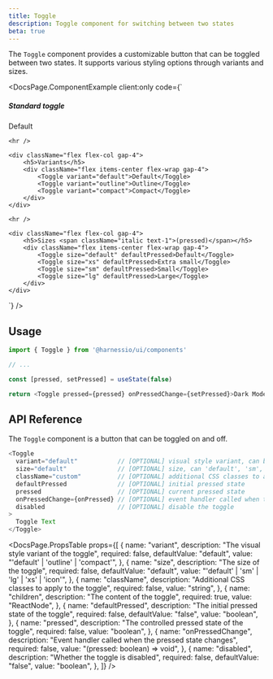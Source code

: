 ```yaml
---
title: Toggle
description: Toggle component for switching between two states
beta: true
---
```


The `Toggle` component provides a customizable button that can be toggled between two states. It supports various styling options through variants and sizes.


<DocsPage.ComponentExample
  client:only
  code={`<div className="flex flex-col gap-8">
    <div>
        <h5>Standard toggle</h5>
        <Toggle>Default</Toggle>
    </div>

    <hr />

    <div className="flex flex-col gap-4">
        <h5>Variants</h5>
        <div className="flex items-center flex-wrap gap-4">
            <Toggle variant="default">Default</Toggle>
            <Toggle variant="outline">Outline</Toggle>
            <Toggle variant="compact">Compact</Toggle>
        </div>
    </div>

    <hr />

    <div className="flex flex-col gap-4">
        <h5>Sizes <span className="italic text-1">(pressed)</span></h5>
        <div className="flex items-center flex-wrap gap-4">
            <Toggle size="default" defaultPressed>Default</Toggle>
            <Toggle size="xs" defaultPressed>Extra small</Toggle>
            <Toggle size="sm" defaultPressed>Small</Toggle>
            <Toggle size="lg" defaultPressed>Large</Toggle>
        </div>
    </div>

</div>`}
/>

## Usage

```typescript jsx
import { Toggle } from '@harnessio/ui/components'

// ...

const [pressed, setPressed] = useState(false)

return <Toggle pressed={pressed} onPressedChange={setPressed}>Dark Mode</Toggle>
```

## API Reference

The `Toggle` component is a button that can be toggled on and off.

```typescript jsx
<Toggle
  variant="default"           // [OPTIONAL] visual style variant, can be 'default', 'outline', 'compact'
  size="default"              // [OPTIONAL] size, can 'default', 'sm', 'lg', 'xs', 'icon'
  className="custom"          // [OPTIONAL] additional CSS classes to apply
  defaultPressed              // [OPTIONAL] initial pressed state
  pressed                     // [OPTIONAL] current pressed state
  onPressedChange={onPressed} // [OPTIONAL] event handler called when the pressed state changes
  disabled                    // [OPTIONAL] disable the toggle
>
  Toggle Text
</Toggle>
```

<DocsPage.PropsTable
  props={[
    {
      name: "variant",
      description: "The visual style variant of the toggle",
      required: false,
      defaultValue: "default",
      value: "'default' | 'outline' | 'compact'",
    },
    {
      name: "size",
      description: "The size of the toggle",
      required: false,
      defaultValue: "default",
      value: "'default' | 'sm' | 'lg' | 'xs' | 'icon'",
    },
    {
      name: "className",
      description: "Additional CSS classes to apply to the toggle",
      required: false,
      value: "string",
    },
    {
      name: "children",
      description: "The content of the toggle",
      required: true,
      value: "ReactNode",
    },
    {
      name: "defaultPressed",
      description: "The initial pressed state of the toggle",
      required: false,
      defaultValue: "false",
      value: "boolean",
    },
    {
      name: "pressed",
      description: "The controlled pressed state of the toggle",
      required: false,
      value: "boolean",
    },
    {
      name: "onPressedChange",
      description: "Event handler called when the pressed state changes",
      required: false,
      value: "(pressed: boolean) => void",
    },
    {
      name: "disabled",
      description: "Whether the toggle is disabled",
      required: false,
      defaultValue: "false",
      value: "boolean",
    },
  ]}
/>
